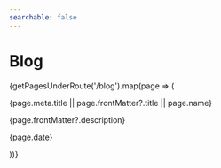 ```yaml
---
searchable: false
---
```


# Blog


{getPagesUnderRoute('/blog').map(page => (
  <div key={page.route}>
    <Link href={page.route} className="text-black dark:text-gray-100 hover:!no-underline text-2xl">
      {page.meta.title || page.frontMatter?.title || page.name}
    </Link>
    <p>{page.frontMatter?.description}</p>
    <p>{page.date}</p>
  </div>
))}
